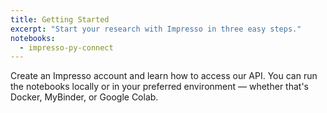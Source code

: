 ```yaml
---
title: Getting Started
excerpt: "Start your research with Impresso in three easy steps."
notebooks:
  - impresso-py-connect
---
```


Create an Impresso account and learn how to access our API.
You can run the notebooks locally or in your preferred environment — whether that's Docker, MyBinder, or Google Colab.
